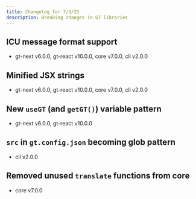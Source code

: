 ```yaml
---
title: Changelog for 7/3/25
description: Breaking changes in GT libraries
---
```


## ICU message format support
- gt-next v6.0.0, gt-react v10.0.0, core v7.0.0, cli v2.0.0

## Minified JSX strings
- gt-next v6.0.0, gt-react v10.0.0, core v7.0.0, cli v2.0.0

## New `useGT` (and `getGT()`) variable pattern
- gt-next v6.0.0, gt-react v10.0.0

## `src` in `gt.config.json` becoming glob pattern
- cli v2.0.0

## Removed unused `translate` functions from core
- core v7.0.0